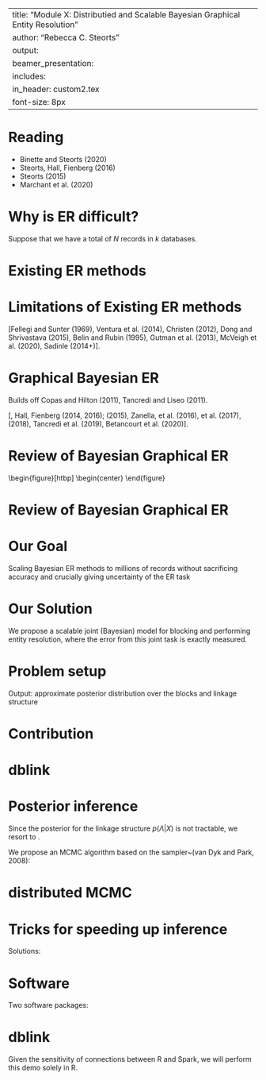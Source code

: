 
---
title: "Module X: Distributied and Scalable Bayesian Graphical Entity Resolution"
author: "Rebecca C. Steorts"
output: 
     beamer_presentation:
      includes: 
          in_header: custom2.tex
font-size: 8px
---

Reading
===

- Binette and Steorts (2020)
- Steorts, Hall, Fienberg (2016)
- Steorts (2015)
- Marchant et al. (2020)


# Why is ER difficult? 

Suppose that we have a total of $N$ records in $k$ databases. 

\begin{enumerate}
\item We seek models that are much less than $O(N^k).$
\item We seek models that are reliable, accurate, fit the data well, and account for the uncertainty of the model.
\item We seek models and algorithms to handle unbalanced data (containing duplications).
\end{enumerate}

# Existing ER methods

  \begin{enumerate}
   \item deterministic linking
   \item probabilistic linking (Fellegi Sunter, random forests, deep learning)
   \item Bayesian Fellegi Sunter 
  \end{enumerate}
  
# Limitations of Existing ER methods
  
  \begin{itemize}
   \item pairs of records are assessed independently
   \item awkward post-processing step (transitive closure)
    \item subjectivity in setting the decision threshold
    \item lack of uncertainty quantification
    \item require training data
 \item scalability achieved via deterministic dimension reduction of the data
  \end{itemize}
  
\vline

[Fellegi and Sunter (1969), Ventura et al. (2014), Christen (2012), Dong and Shrivastava (2015), Belin and Rubin (1995), Gutman et al. (2013), McVeigh et al. (2020), Sadinle (2014+)]. 
  
# Graphical Bayesian ER

Builds off Copas and Hilton (2011), Tancredi and Liseo (2011).

\begin{figure}[htbp]
\begin{center}
\includegraphics[width=0.5\textwidth]{finalFigures/recordLinkage_graphicalModel}
\label{fig:graphicalProcess}
\end{center}
\end{figure}


[\textbf{RCS}, Hall, Fienberg (2014, 2016); \textbf{RCS} (2015), Zanella, et al. (2016),
 \textbf{RCS} et al. (2017), (2018), Tancredi et al. (2019), Betancourt et al. (2020)]. 

# Review of Bayesian Graphical ER

\begin{figure}[htbp]
\begin{center}
\includegraphics[scale=0.35]{finalFigures/latents_firstex}
\end{figure}

# Review of Bayesian Graphical ER

\begin{figure}[htbp]
\begin{center}
\includegraphics[scale=0.35]{finalFigures/latents_secondex}
\end{center}
\end{figure}

# Our Goal

\Large
 Scaling Bayesian ER methods to millions of records without  sacrificing accuracy
   and crucially giving uncertainty of the ER task 
   
# Our Solution

\Large
   We propose a scalable joint (Bayesian) model for blocking and performing entity resolution, where the error from this joint task is exactly measured. 
   
# Problem setup

  \begin{columns}[onlytextwidth]
    \begin{column}{0.5\linewidth}
      Key assumptions:
      \begin{itemize}
        \item multiple tables\slash sources
        \item duplicates within and across tables
        \item attributes are aligned
        \item attributes are discrete
        \item some missing values
        \item no ground truth (unsupervised)
      \end{itemize}
    \end{column}
    \hfill
    \begin{column}{0.4\linewidth}
      \includegraphics[width=\linewidth]{finalFigures/multiple-datasets.pdf}
    \end{column}
  \end{columns}
  
  \bigskip

  Output: approximate posterior distribution over the blocks and linkage structure
  
# Contribution

\begin{enumerate}
\item Joint Bayesian model for blocking (latent entities) and ER. 
\item Propose blocks (latent entities) that
induce conditional independence between the latent entities. 
\item Blocking function (responsible for partitioning the entities) groups similar entities together while achieving well-balanced partitions.
\item Application of partially-collapsed Gibbs sampling in the context of distributed computing.
\item Improving computational efficiency:
\begin{enumerate}
\item[a)] Sub-quadratic algorithm for updating links based on indexing.
\item[b)] Truncation of the attribute similarities.
\item[c)] Perturbation sampling algorithm for updating the entity attributes, which relies on the Vose-Alias method.
\end{enumerate}
\end{enumerate}

# dblink


\begin{figure}[htbp]
\begin{center}
\includegraphics[scale=0.5]{finalFigures/dblink}
\end{center}
\end{figure}


# Posterior inference

Since the posterior for the linkage structure $p(\Lambda | X)$ is not 
tractable, we resort to \emph{approximate inference}.

We propose an MCMC algorithm based on the \emph{partially-collapsed Gibbs} 
sampler~(van Dyk and Park, 2008):
  \begin{itemize}
  \item regular Gibbs updates for the distortion probabilities $\theta_{ta}$, 
    distortion indicators $z_{tra}$ and links $\lambda_{tr}$
    \item ``marginalization'' and ``trimming'' are applied to jointly update 
    the entity attributes $y_{ea}$ and the partition assignments for the 
    linked records
    \item order of the updates is important (to preserve the stationary 
    distribution)
  \end{itemize}

# distributed MCMC

\begin{center}
    \includegraphics[width=\linewidth]{finalFigures/distributed-transition-operator.pdf}
\end{center}

# Tricks for speeding up inference 

\begin{enumerate}
\item linkage structure update 
 $\mathcal{O}(\text{\# records} \times \text{\# entities})$ 
\item entity attribute update 
$\mathcal{O}(\text{\# entities} \times \text{domain size})$   
\end{enumerate}
    
\vline
    
Solutions:
\begin{enumerate}
      \item Indexing: Maintain indices from ``entity attributes $\to$ entities''           and 
      ``entities $\to$ linked records." This allows us to prune candidate links for      a record
   \item Thresholding similarity scores
    \item Express the distribution for the entity attribute update as a 
      two-component perturbation mixture model
\end{enumerate}

# Software

Two software packages:
\begin{enumerate}
\item dblink: Apache Spark
\item dblinkR: R wrapper for Spark package
\end{enumerate}

# dblink

Given the sensitivity of connections between R and Spark, we will perform this demo solely in R. 



